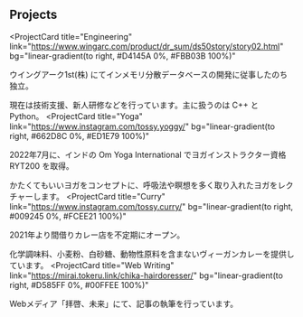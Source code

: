 ## Projects

<ProjectCard
  title="Engineering"
  link="https://www.wingarc.com/product/dr_sum/ds50story/story02.html"
  bg="linear-gradient(to right, #D4145A 0%, #FBB03B 100%)"
>
  ウイングアーク1st(株) にてインメモリ分散データベースの開発に従事したのち独立。<p />
  現在は技術支援、新人研修などを行っています。主に扱うのは C++ と Python。
</ProjectCard>
<ProjectCard
  title="Yoga"
  link="https://www.instagram.com/tossy.yoggy/"
  bg="linear-gradient(to right, #662D8C 0%, #ED1E79 100%)"
>
  2022年7月に、インドの Om Yoga International でヨガインストラクター資格 RYT200 を取得。<p />
  かたくてもいいヨガをコンセプトに、呼吸法や瞑想を多く取り入れたヨガをレクチャーします。
</ProjectCard>
<ProjectCard
  title="Curry"
  link="https://www.instagram.com/tossy.curry/"
  bg="linear-gradient(to right, #009245 0%, #FCEE21 100%)"
>
  2021年より間借りカレー店を不定期にオープン。<p />
  化学調味料、小麦粉、白砂糖、動物性原料を含まないヴィーガンカレーを提供しています。
</ProjectCard>
<ProjectCard
  title="Web Writing"
  link="https://mirai.tokeru.link/chika-hairdoresser/"
  bg="linear-gradient(to right, #D585FF 0%, #00FFEE 100%)"
>
  Webメディア「拝啓、未来」にて、記事の執筆を行っています。
</ProjectCard>
